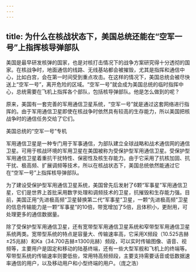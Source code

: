 ```yaml
---
---
---
```

title: 为什么在核战状态下，美国总统还能在“空军一号”上指挥核导弹部队
---




美国是最早研发核弹的国家，也是对核打击情况下的战争方案研究得十分透彻的国家。在核战争时，地面通信的线路、无线基站都会被摧毁，尤其是指挥和通信中心，比如白宫，会在第一时间受到重点攻击。在这样的情况下，美国总统会被尽快送上“空军一号”，离开危险的区域。“空军一号”就会成为美国总统的临时指挥中心，总统需要在飞机上指挥各个部队，包括核导弹部队。他是怎么做到的呢？

原来，美国有一套完善的军用通信卫星系统，“空军一号”就是通过这套网络进行指挥的。由于军用通信卫星即使在核战争时依然具有较高的生存能力，所以美国把核战争时的通信任务交给了它们。

美国总统的“空军一号”专机



军用通信卫星是一种专门用于军事通信，为部队建立全球战略和战术通信网的通信卫星。可用于核战环境的军用卫星在美国被称为受保护型军用通信卫星。受保护型军用通信卫星着重抗干扰特性、保密性及核生存能力。由于它采用了抗核加固、抗干扰、极高频、扩展调频等技术，所以在核战状态下，美国总统依然能通过它在“空军一号”上指挥核导弹部队。

为了建设受保护型军用通信卫星系统，美国曾先后发射了6颗“军事星”军用通信卫星，它们是世界上首批采用数字处理和调频技术的卫星，抗摧毁和生存能力强。目前，美国正用“先进极高频”卫星替换第二代“军事星”卫星，一颗“先进极高频”卫星的信息传输能力是一颗“军事星”的10倍，带宽增加了5倍，且体积小，更耐用，可处理更多的通信数据量。

除了受保护型军用通信卫星，还有宽带型军用通信卫星系统和窄带型军用通信卫星系统两类。宽带型系统的特点是容量大、传输速率高，它采用X频段（10.525吉赫±25兆赫）和Ka（34.700吉赫±1300兆赫）频段，可以实时传输图像、语音、视频等，主要用户是固定和移动的陆基终端，还有一些大型军舰和飞机上的终端等。窄带型系统的传输速率则要低些，常用特高频频段，主要支持需要话音或低数据速率通信的用户，以及移动用户和小型终端的用户。（庞之浩）